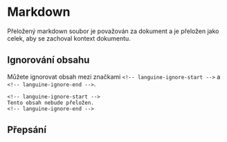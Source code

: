 # Markdown

Přeložený markdown soubor je považován za dokument a je přeložen jako celek, aby se zachoval kontext dokumentu.

## Ignorování obsahu

Můžete ignorovat obsah mezi značkami `<!-- languine-ignore-start -->` a `<!-- languine-ignore-end -->`.

```mdx
<!-- languine-ignore-start -->
Tento obsah nebude přeložen.
<!-- languine-ignore-end -->
``` 

## Přepsání